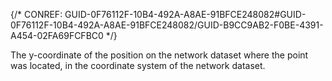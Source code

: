

{/* CONREF: GUID-0F76112F-10B4-492A-A8AE-91BFCE248082#GUID-0F76112F-10B4-492A-A8AE-91BFCE248082/GUID-B9CC9AB2-F0BE-4391-A454-02FA69FCFBC0  */}

The y-coordinate of the position on the network dataset where the point was located, in the coordinate system of the network dataset.
